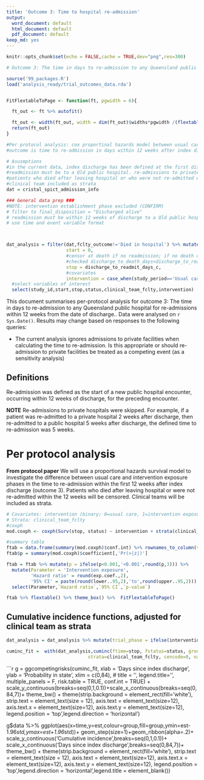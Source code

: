 ---
title: 'Outcome 3: Time to hospital re-admission'
output:
  word_document: default
  html_document: default
  pdf_document: default
keep_md: yes
---

```{r setup, include=FALSE}
knitr::opts_chunk$set(echo = FALSE,cache = TRUE,dev="png",res=300)
```

```{r, warnings=FALSE}
# Outcome 3: The time in days to re-admission to any Queensland public hospital for re-admissions within 12 weeks from the date of discharge.

source('99_packages.R')
load('analysis_ready/trial_outcomes_data.rda')


FitFlextableToPage <- function(ft, pgwidth = 6){

  ft_out <- ft %>% autofit()

  ft_out <- width(ft_out, width = dim(ft_out)$widths*pgwidth /(flextable_dim(ft_out)$widths))
  return(ft_out)
}

#Per protocol analysis: cox proportinal hazards model between usual care and intervention exposure
#outcome is time to re-admission in days within 12 weeks after index discharge

# Asusmptions
#in the current data, index discharge has been defined at the first discharge alive from hospital after first recorded as high-risk CriSTAL or SPICT-positive
#readmission must be to a Qld public hospital. re-admissions to private hospitals have been censored (readmit_fclty_name= "Private")
#patients who died after leaving hospital or who were not re-admitted within the 12 week timeframe are censored
#clinical team included as strata
dat = cristal_spict_admission_info

```

```{r}
### General data prep ###
#NOTE: intervention establishment phase excluded (CONFIRM)
# filter to final_disposition = "Discharged alive"
# readmission must be within 12 weeks of discharge to a Qld public hospital (already accounted for in 2_add_readmissions
# use time and event variable format



dat_analysis = filter(dat,fclty_outcome!='Died in hospital') %>% mutate(status = readmit_flag_c,
                      start = 0,
                      #censor at death if no readmission; if no death or readmissins, stop = censor_day
                      #checked discharge_to_death_days<discharge_to_readmit_days (n=3, died at readmission)
                      stop = discharge_to_readmit_days_c, 
                      #covariates 
                      intervention = case_when(study_period=='Usual care'~0,study_period=='Intervention exposure'~1)) %>%
  #select variables of interest
  select(study_id,start,stop,status,clinical_team_fclty,intervention)

```


This document summarises per-protocol analysis for outcome 3:  The time in days to re-admission to any Queensland public hospital for re-admissions within 12 weeks from the date of discharge.. Data were analysed on `r Sys.Date()`. Results may change based on responses to the following queries:

* The current analysis ignores admissions to private facilities when calculating the time to re-admission. Is this appropriate or should re-admission to private facilities be treated as a competing event (as a sensitivity analysis)


## Definitions

Re-admission was defined as the start of a new public hospital encounter, occurring within 12 weeks of discharge, for the preceding encounter.

**NOTE** Re-admissions to private hospitals were skipped. For example, if a patient was re-admitted to a private hospital 2 weeks after discharge, then re-admitted to a public hospital 5 weeks after discharge, the defined time to re-admission was 5 weeks.


# Per protocol analysis

**From protocol paper** We will use a proportional hazards survival model to investigate the difference between usual care and intervention exposure phases in the time to re-admission within the first 12 weeks after index discharge (outcome 3). Patients who died after leaving hospital or were not re-admitted within the 12 weeks will be censored. Clinical teams will be included as strata.

```{r echo=T}
# Covariates: intervention (binary; 0=usual care, 1=intervention exposure); intervention establishment excluded
# Strata: clinical_team_fclty
#coxph
mod.coxph <- coxph(Surv(stop, status) ~ intervention + strata(clinical_team_fclty), data=dat_analysis,id=study_id)
```

```{r}
#summary table
ftab = data.frame(summary(mod.coxph)$conf.int) %>% rownames_to_column(var='term')
ftab$p = summary(mod.coxph)$coefficient[,'Pr(>|z|)'] 

ftab = ftab %>% mutate(p = ifelse(p<0.001,'<0.001',round(p,3))) %>% 
  mutate(Parameter = 'Intervention exposure',
         'Hazard ratio' = round(exp.coef.,2),
         '95% CI' = paste(round(lower..95,2),'to',round(upper..95,2))) %>% rename('p-value'=p) %>%
  select(Parameter,`Hazard ratio`,`95% CI`,`p-value`)

ftab %>% flextable() %>% theme_box() %>%  FitFlextableToPage()

```

## Cumulative incidence functions, adjusted for clinical team as strata

```{r, echo=T}
dat_analysis = dat_analysis %>% mutate(trial_phase = ifelse(intervention==1,'Intervention_exposure','Usual_care'))

cuminc_fit =  with(dat_analysis,cuminc(ftime=stop, fstatus=status, group=trial_phase,
                              strata=clinical_team_fclty, cencode=0, na.action=na.omit))

```

```{r,fig.height=8,fig.width=10,fig.cap = 'Cumulative incidence functions for re-admission to any Qld public hospital within 12 weeks of index discharge. Results are stratified by trial phase and adjusted by clinical team as strata'}
g = ggcompetingrisks(cuminc_fit,
                     xlab = 'Days since index discharge',
                     ylab = 'Probability in state',
                     xlim = c(0,84), #
                     title = '',
                     legend.title='',
                     multiple_panels = F,
                     risk.table = TRUE,
                     conf.int = TRUE) + 
  scale_y_continuous(breaks=seq(0,1,0.1))+scale_x_continuous(breaks=seq(0,84,7))+
  theme_bw() + theme(strip.background = element_rect(fill='white'),
                     strip.text = element_text(size = 12),
                     axis.text = element_text(size=12),
                     axis.text.x = element_text(size=12),
                     axis.text.y = element_text(size=12),
                     legend.position = 'top',legend.direction = 'horizontal')


g$data %>% ggplot(aes(x=time,y=est,colour=group,fill=group,ymin=est-1.96*std,ymax=est+1.96*std))+
  geom_step(size=1)+geom_ribbon(alpha=.2)+
  scale_y_continuous('Cumulative incidence',breaks=seq(0,1,0.1))+
  scale_x_continuous('Days since index discharge',breaks=seq(0,84,7))+
  theme_bw() + theme(strip.background = element_rect(fill='white'),
                     strip.text = element_text(size = 12),
                     axis.text = element_text(size=12),
                     axis.text.x = element_text(size=12),
                     axis.text.y = element_text(size=12),
                     legend.position = 'top',legend.direction = 'horizontal',legend.title = element_blank())
